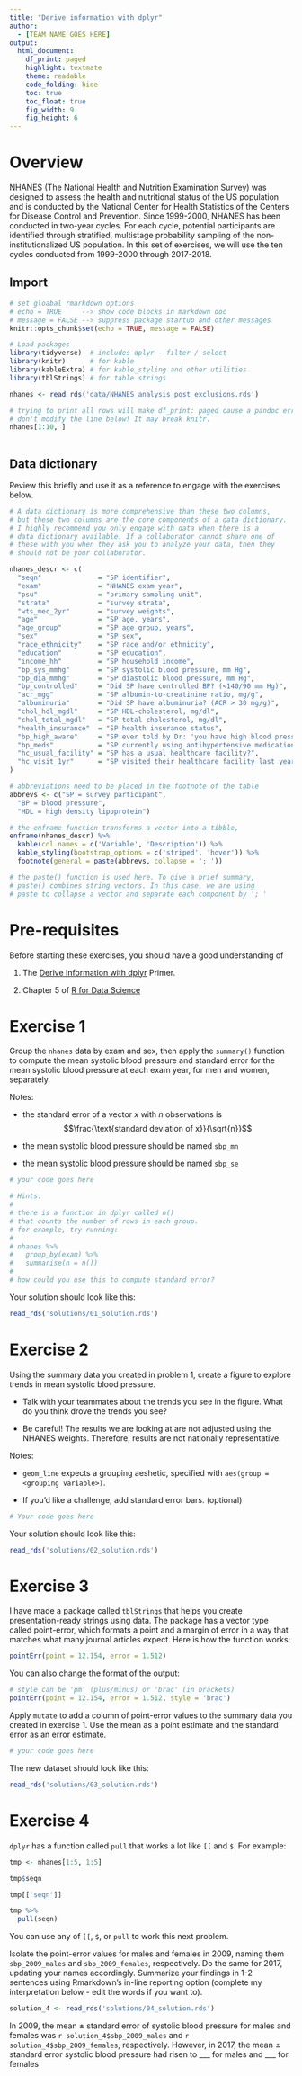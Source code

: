 ```yaml
---
title: "Derive information with dplyr"
author:
  - [TEAM NAME GOES HERE]
output: 
  html_document:
    df_print: paged
    highlight: textmate 
    theme: readable
    code_folding: hide
    toc: true
    toc_float: true
    fig_width: 9
    fig_height: 6
---
```


# Overview

NHANES (The National Health and Nutrition Examination Survey) was designed to assess the health and nutritional status of the US population and is conducted by the National Center for Health Statistics of the Centers for Disease Control and Prevention. Since 1999-2000, NHANES has been conducted in two-year cycles. For each cycle, potential participants are identified through stratified, multistage probability sampling of the non-institutionalized US population. In this set of exercises, we will use the ten cycles conducted from 1999-2000 through 2017-2018. 

## Import

```r

# set gloabal rmarkdown options
# echo = TRUE     --> show code blocks in markdown doc
# message = FALSE --> suppress package startup and other messages
knitr::opts_chunk$set(echo = TRUE, message = FALSE)

# Load packages 
library(tidyverse)  # includes dplyr - filter / select
library(knitr)      # for kable
library(kableExtra) # for kable_styling and other utilities
library(tblStrings) # for table strings

nhanes <- read_rds('data/NHANES_analysis_post_exclusions.rds')

# trying to print all rows will make df_print: paged cause a pandoc error.
# don't modify the line below! It may break knitr.
nhanes[1:10, ]
  
```


## Data dictionary

Review this briefly and use it as a reference to engage with the exercises below.

```r

# A data dictionary is more comprehensive than these two columns,
# but these two columns are the core components of a data dictionary.
# I highly recommend you only engage with data when there is a 
# data dictionary available. If a collaborator cannot share one of
# these with you when they ask you to analyze your data, then they 
# should not be your collaborator.

nhanes_descr <- c(
  "seqn"              = "SP identifier",
  "exam"              = "NHANES exam year",
  "psu"               = "primary sampling unit",
  "strata"            = "survey strata",
  "wts_mec_2yr"       = "survey weights",
  "age"               = "SP age, years",
  "age_group"         = "SP age group, years",
  "sex"               = "SP sex",
  "race_ethnicity"    = "SP race and/or ethnicity",
  "education"         = "SP education",
  "income_hh"         = "SP household income",
  "bp_sys_mmhg"       = "SP systolic blood pressure, mm Hg",
  "bp_dia_mmhg"       = "SP diastolic blood pressure, mm Hg",
  "bp_controlled"     = "Did SP have controlled BP? (<140/90 mm Hg)",
  "acr_mgg"           = "SP albumin-to-creatinine ratio, mg/g",
  "albuminuria"       = "Did SP have albuminuria? (ACR > 30 mg/g)",
  "chol_hdl_mgdl"     = "SP HDL-cholesterol, mg/dl",
  "chol_total_mgdl"   = "SP total cholesterol, mg/dl",
  "health_insurance"  = "SP health insurance status",
  "bp_high_aware"     = "SP ever told by Dr: 'you have high blood pressure'?",
  "bp_meds"           = "SP currently using antihypertensive medication?",
  "hc_usual_facility" = "SP has a usual healthcare facility?",
  "hc_visit_1yr"      = "SP visited their healthcare facility last year?"
)

# abbreviations need to be placed in the footnote of the table
abbrevs <- c("SP = survey participant", 
  "BP = blood pressure", 
  "HDL = high density lipoprotein")

# the enframe function transforms a vector into a tibble,
enframe(nhanes_descr) %>% 
  kable(col.names = c('Variable', 'Description')) %>% 
  kable_styling(bootstrap_options = c('striped', 'hover')) %>% 
  footnote(general = paste(abbrevs, collapse = '; '))

# the paste() function is used here. To give a brief summary,
# paste() combines string vectors. In this case, we are using 
# paste to collapse a vector and separate each component by '; '

```

# Pre-requisites

Before starting these exercises, you should have a good understanding of 

1. The [Derive Information with dplyr](https://rstudio.cloud/learn/primers/2.3) Primer.

1. Chapter 5 of [R for Data Science](https://r4ds.had.co.nz/transform.html)

# Exercise 1

Group the `nhanes` data by exam and sex, then apply the `summary()` function to compute the mean systolic blood pressure and standard error for the mean systolic blood pressure at each exam year, for men and women, separately. 

Notes: 

- the standard error of a vector $x$ with $n$ observations is $$\frac{\text{standard deviation of x}}{\sqrt{n}}$$

- the mean systolic blood pressure should be named `sbp_mn`

- the mean systolic blood pressure should be named `sbp_se`

```r

# your code goes here

# Hints: 
# 
# there is a function in dplyr called n()
# that counts the number of rows in each group.
# for example, try running:
# 
# nhanes %>% 
#   group_by(exam) %>% 
#   summarise(n = n())
# 
# how could you use this to compute standard error?

```

Your solution should look like this:

```r

read_rds('solutions/01_solution.rds')

```

# Exercise 2

Using the summary data you created in problem 1, create a figure to explore trends in mean systolic blood pressure. 

- Talk with your teammates about the trends you see in the figure. What do you think drove the trends you see?

- Be careful! The results we are looking at are not adjusted using the NHANES weights. Therefore, results are not nationally representative.

Notes: 

- `geom_line` expects a grouping aeshetic, specified with `aes(group = <grouping variable>)`.

- If you'd like a challenge, add standard error bars. (optional)

```r

# Your code goes here

```

Your solution should look like this:

```r

read_rds('solutions/02_solution.rds')

```

# Exercise 3

I have made a package called `tblStrings` that helps you create presentation-ready strings using data. The package has a vector type called point-error, which formats a point and a margin of error in a way that matches what many journal articles expect. Here is how the function works:

```r

pointErr(point = 12.154, error = 1.512)

```

You can also change the format of the output:

```r

# style can be 'pm' (plus/minus) or 'brac' (in brackets)
pointErr(point = 12.154, error = 1.512, style = 'brac')

```

Apply `mutate` to add a column of point-error values to the summary data you created in exercise 1. Use the mean as a point estimate and the standard error as an error estimate. 

```r

# your code goes here

```

The new dataset should look like this:

```r

read_rds('solutions/03_solution.rds')

```

# Exercise 4

`dplyr` has a function called `pull` that works a lot like `[[` and `$`. For example:

```r

tmp <- nhanes[1:5, 1:5]

tmp$seqn

tmp[['seqn']]

tmp %>% 
  pull(seqn)

```

You can use any of `[[`, `$`, or `pull` to work this next problem. 

Isolate the point-error values for males and females in 2009, naming them `sbp_2009_males` and `sbp_2009_females`, respectively. Do the same for 2017, updating your names accordingly. Summarize your findings in 1-2 sentences using Rmarkdown's in-line reporting option (complete my interpretation below - edit the words if you want to).

```r

solution_4 <- read_rds('solutions/04_solution.rds')

```


In 2009, the mean $\pm$ standard error of systolic blood pressure for males and females was `r solution_4$sbp_2009_males` and `r solution_4$sbp_2009_females`, respectively. However, in 2017, the mean $\pm$ standard error systolic blood pressure had risen to ___ for males and ___ for females











